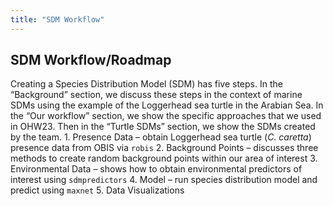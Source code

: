 ```yaml
---
title: "SDM Workflow"
---
```


## SDM Workflow/Roadmap

Creating a Species Distribution Model (SDM) has five steps. In the "Background" section, we discuss these steps in the context of marine SDMs using the example of the Loggerhead sea turtle in the Arabian Sea. In the "Our workflow" section, we show the specific approaches that we used in OHW23. Then in the "Turtle SDMs" section, we show the SDMs created by the team.
1. Presence Data
   -- obtain Loggerhead sea turtle (*C. caretta*) presence data from OBIS via `robis` 
2. Background Points
   -- discusses three methods to create random background points within our area of interest 
3. Environmental Data
   -- shows how to obtain environmental predictors of interest using `sdmpredictors`
4. Model
   -- run species distribution model and predict using `maxnet`
5. Data Visualizations